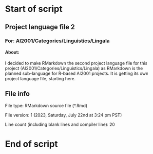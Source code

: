 # Start of script

## Project language file 2

### For: AI2001/Categories/Linguistics/Lingala

#### About:

I decided to make RMarkdown the second project language file for this project (AI2001/Categories/Linguistics/Lingala) as RMarkdown is the planned sub-language for R-based AI2001 projects. It is getting its own project language file, starting here.

## File info

File type: RMarkdown source file (*.Rmd)

File version: 1 (2023, Saturday, July 22nd at 3:24 pm PST)

Line count (including blank lines and compiler line): 20

# End of script

